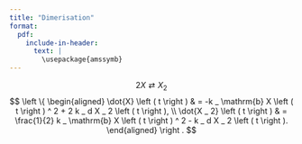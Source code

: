 ```yaml
---
title: "Dimerisation"
format: 
  pdf: 
    include-in-header: 
      text: |
        \usepackage{amssymb}
---
```


$$
2X \rightleftarrows X_2
$$
$$
\left \{ \begin{aligned}
\dot{X} \left ( t \right ) & = -k _ \mathrm{b} X \left ( t \right ) ^ 2 + 2 k _ d X _ 2 \left ( t \right ), \\
\dot{X _ 2} \left ( t \right ) & = \frac{1}{2} k _ \mathrm{b} X \left ( t \right ) ^ 2 - k _ d X _ 2 \left ( t \right ).
\end{aligned} \right .
$$
